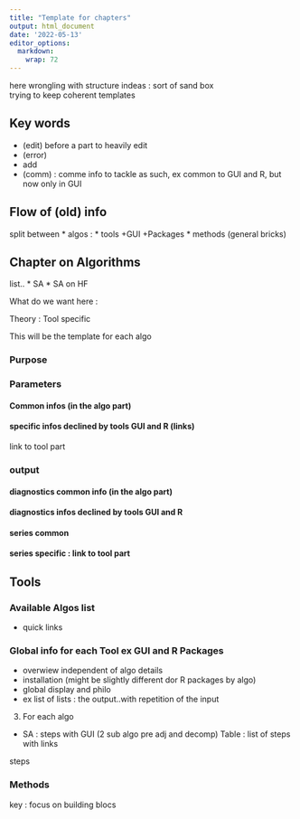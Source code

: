 ```yaml
---
title: "Template for chapters"
output: html_document
date: '2022-05-13'
editor_options: 
  markdown: 
    wrap: 72
---
```


here wrongling with structure indeas : sort of sand box\
trying to keep coherent templates

## Key words

-   (edit) before a part to heavily edit
-   (error)
-   add
-   (comm) : comme info to tackle as such, ex common to GUI and R, but
    now only in GUI

## Flow of (old) info

split between \* algos : \* tools +GUI +Packages \* methods (general
bricks)

## Chapter on Algorithms

list.. \* SA \* SA on HF

What do we want here :

Theory : Tool specific

This will be the template for each algo

### Purpose

### Parameters

#### Common infos (in the algo part)

#### specific infos declined by tools GUI and R (links)

link to tool part

### output

#### diagnostics common info (in the algo part)

#### diagnostics infos declined by tools GUI and R

#### series common

#### series specific : link to tool part

## Tools

### Available Algos list

-   quick links

### Global info for each Tool ex GUI and R Packages

-   overwiew independent of algo details
-   installation (might be slightly different dor R packages by algo)
-   global display and philo
-   ex list of lists : the output..with repetition of the input

3.  For each algo

-   SA : steps with GUI (2 sub algo pre adj and decomp) Table : list of
    steps with links

steps

### Methods

key : focus on building blocs

